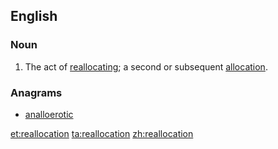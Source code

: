 ==English==

===Noun===
{{en-noun}}
# The act of [[reallocate|reallocating]]; a second or subsequent [[allocation]].

===Anagrams===
* [[analloerotic#English|analloerotic]]

[[et:reallocation]]
[[ta:reallocation]]
[[zh:reallocation]]